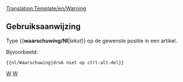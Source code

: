 <noinclude>[[Translation:Template/en/Warning]]</noinclude><noinclude></noinclude>{{en/Ambox| type  = content
| text  = <strong>Waarschuwing</strong><br>{{{1|Deze sjabloon heeft geen specifieke waarschuwing, verwijder of werk deze template bij met de correcte actie.}}}
}}<noinclude>

==Gebruiksaanwijzing==
Type <nowiki>{{</nowiki>'''waarschuwing/Nl'''|''tekst''<nowiki>}}</nowiki> op de gewenste positie in een artikel.

Bijvoorbeeld:
<pre>{{nl/Waarschuwing|druk niet op ctrl-alt-del}}</pre>

[[Category:nl/Sjablonen|W]][[Category:nl/Berichtenvensters|W]]</noinclude>